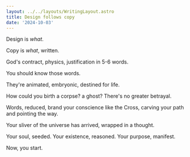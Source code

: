 ```yaml
---
layout: ../../layouts/WritingLayout.astro
title: Design follows copy
date: '2024-10-03'
---
```


Design is _what_.

Copy is _what_, written.

God's contract, physics, justification in 5-6 words.

You should know those words.

They're animated, embryonic, destined for life.

How could you birth a corpse? a ghost? There's no greater betrayal.

Words, reduced, brand your conscience like the Cross, carving your path and pointing the way.

Your sliver of the universe has arrived, wrapped in a thought. 

Your soul, seeded. Your existence, reasoned. Your purpose, manifest.

Now, you start.